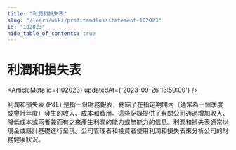 ```yaml
---
title: "利潤和損失表"
slug: "/learn/wiki/profitandlossstatement-102023"
id: "102023"
hide_table_of_contents: true
---
```



# 利潤和損失表

<ArticleMeta id={102023} updatedAt={'2023-09-26 13:59:00'} />
<div className='border-solid border-b border-t-0 my-4 border-[var(--ifm-color-gray-300)]' />

利潤和損失表 (P&L) 是指一份財務報表，總結了在指定期間內（通常為一個季度或會計年度）發生的收入、成本和費用。這些記錄提供了有關公司通過增加收入、降低成本或兩者兼而有之來產生利潤的能力或無能力的信息。利潤和損失表通常以現金或應計基礎進行呈現。公司管理者和投資者使用利潤和損失表來分析公司的財務健康狀況。
